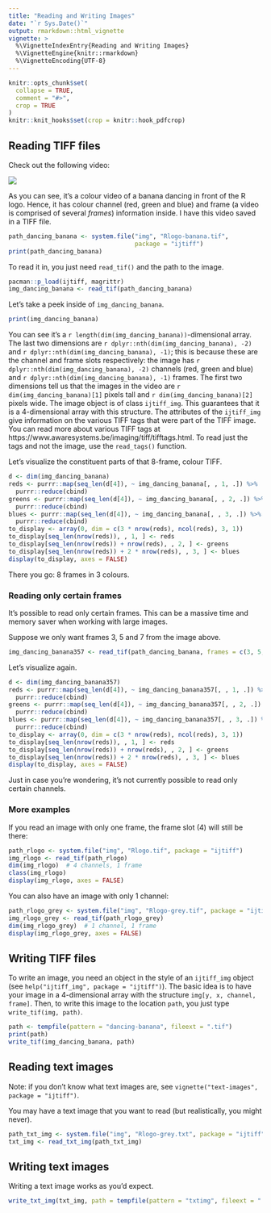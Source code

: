```yaml
---
title: "Reading and Writing Images"
date: "`r Sys.Date()`"
output: rmarkdown::html_vignette
vignette: >
  %\VignetteIndexEntry{Reading and Writing Images}
  %\VignetteEngine{knitr::rmarkdown}
  %\VignetteEncoding{UTF-8}
---
```


```r
knitr::opts_chunk$set(
  collapse = TRUE,
  comment = "#>",
  crop = TRUE
)
knitr::knit_hooks$set(crop = knitr::hook_pdfcrop)
```

## Reading TIFF files

Check out the following video:

![](`r system.file("img", "Rlogo-banana.gif", package = "ijtiff")`)

As you can see, it's a colour video of a banana dancing in front of the R logo. Hence, it has colour channel (red, green and blue) and frame (a video is comprised of several _frames_) information inside. I have this video saved in a TIFF file.

```r
path_dancing_banana <- system.file("img", "Rlogo-banana.tif",
                                   package = "ijtiff")
print(path_dancing_banana)
```

To read it in, you just need `read_tif()` and the path to the image.

```r
pacman::p_load(ijtiff, magrittr)
img_dancing_banana <- read_tif(path_dancing_banana)
```

Let's take a peek inside of `img_dancing_banana`.

```r
print(img_dancing_banana)
```

You can see it's a `r length(dim(img_dancing_banana))`-dimensional array. The last two dimensions are `r dplyr::nth(dim(img_dancing_banana), -2)` and `r dplyr::nth(dim(img_dancing_banana), -1)`; this is because these are the channel and frame slots respectively: the image has `r dplyr::nth(dim(img_dancing_banana), -2)` channels (red, green and blue) and `r dplyr::nth(dim(img_dancing_banana), -1)` frames. The first two dimensions tell us that the images in the video are `r dim(img_dancing_banana)[1]` pixels tall and `r dim(img_dancing_banana)[2]` pixels wide. The image object is of class `ijtiff_img`. This guarantees that it is a 4-dimensional array with this structure. The attributes of the `ijtiff_img` give information on the various TIFF tags that were part of the TIFF image. You can read more about various TIFF tags at https://www.awaresystems.be/imaging/tiff/tifftags.html. To read just the tags and not the image, use the `read_tags()` function.

Let's visualize the constituent parts of that 8-frame, colour TIFF.

```r
d <- dim(img_dancing_banana)
reds <- purrr::map(seq_len(d[4]), ~ img_dancing_banana[, , 1, .]) %>% 
  purrr::reduce(cbind)
greens <- purrr::map(seq_len(d[4]), ~ img_dancing_banana[, , 2, .]) %>% 
  purrr::reduce(cbind)
blues <- purrr::map(seq_len(d[4]), ~ img_dancing_banana[, , 3, .]) %>% 
  purrr::reduce(cbind)
to_display <- array(0, dim = c(3 * nrow(reds), ncol(reds), 3, 1))
to_display[seq_len(nrow(reds)), , 1, ] <- reds
to_display[seq_len(nrow(reds)) + nrow(reds), , 2, ] <- greens
to_display[seq_len(nrow(reds)) + 2 * nrow(reds), , 3, ] <- blues
display(to_display, axes = FALSE)
```

There you go: 8 frames in 3 colours.


### Reading only certain frames

It's possible to read only certain frames. This can be a massive time and memory saver when working with large images.

Suppose we only want frames 3, 5 and 7 from the image above.

```r
img_dancing_banana357 <- read_tif(path_dancing_banana, frames = c(3, 5, 7))
```

Let's visualize again.

```r
d <- dim(img_dancing_banana357)
reds <- purrr::map(seq_len(d[4]), ~ img_dancing_banana357[, , 1, .]) %>% 
  purrr::reduce(cbind)
greens <- purrr::map(seq_len(d[4]), ~ img_dancing_banana357[, , 2, .]) %>% 
  purrr::reduce(cbind)
blues <- purrr::map(seq_len(d[4]), ~ img_dancing_banana357[, , 3, .]) %>% 
  purrr::reduce(cbind)
to_display <- array(0, dim = c(3 * nrow(reds), ncol(reds), 3, 1))
to_display[seq_len(nrow(reds)), , 1, ] <- reds
to_display[seq_len(nrow(reds)) + nrow(reds), , 2, ] <- greens
to_display[seq_len(nrow(reds)) + 2 * nrow(reds), , 3, ] <- blues
display(to_display, axes = FALSE)
```

Just in case you're wondering, it's not currently possible to read only certain channels. 

### More examples

If you read an image with only one frame, the frame slot (4) will still be there:

```r
path_rlogo <- system.file("img", "Rlogo.tif", package = "ijtiff")
img_rlogo <- read_tif(path_rlogo) 
dim(img_rlogo)  # 4 channels, 1 frame
class(img_rlogo)
display(img_rlogo, axes = FALSE)
```

You can also have an image with only 1 channel:

```r
path_rlogo_grey <- system.file("img", "Rlogo-grey.tif", package = "ijtiff")
img_rlogo_grey <- read_tif(path_rlogo_grey)
dim(img_rlogo_grey)  # 1 channel, 1 frame
display(img_rlogo_grey, axes = FALSE)
```



## Writing TIFF files

To write an image, you need an object in the style of an `ijtiff_img` object (see `help("ijtiff_img", package = "ijtiff")`). The basic idea is to have your image in a 4-dimensional array with the structure `img[y, x, channel, frame]`. Then, to write this image to the location `path`, you just type `write_tif(img, path)`. 

```r
path <- tempfile(pattern = "dancing-banana", fileext = ".tif")
print(path)
write_tif(img_dancing_banana, path)
```



## Reading text images

Note: if you don't know what text images are, see `vignette("text-images", package = "ijtiff")`.

You may have a text image that you want to read (but realistically, you might never).

```r
path_txt_img <- system.file("img", "Rlogo-grey.txt", package = "ijtiff")
txt_img <- read_txt_img(path_txt_img)
```


## Writing text images

Writing a text image works as you'd expect.

```r
write_txt_img(txt_img, path = tempfile(pattern = "txtimg", fileext = ".txt"))
```
